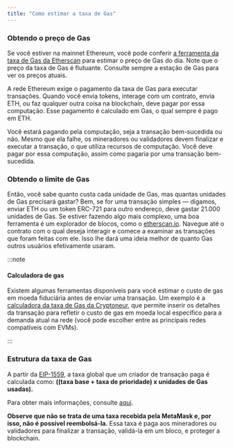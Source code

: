 ```yaml
---
title: "Como estimar a taxa de Gas"
---
```


### Obtendo o preço de Gas

Se você estiver na mainnet Ethereum, você pode conferir [a ferramenta da taxa de Gas da Etherscan](https://etherscan.io/gastracker) para estimar o preço de Gas do dia. Note que o preço da taxa de Gas é flutuante. Consulte sempre a estação de Gas para ver os preços atuais.

A rede Ethereum exige o pagamento da taxa de Gas para executar transações. Quando você envia tokens, interage com um contrato, envia ETH, ou faz qualquer outra coisa na blockchain, deve pagar por essa computação. Esse pagamento é calculado em Gas, o qual sempre é pago em ETH.

Você estará pagando pela computação, seja a transação bem-sucedida ou não. Mesmo que ela falhe, os mineradores ou validadores devem finalizar e executar a transação, o que utiliza recursos de computação. Você deve pagar por essa computação, assim como pagaria por uma transação bem-sucedida.

### Obtendo o limite de Gas

Então, você sabe quanto custa cada unidade de Gas, mas quantas unidades de Gas precisará gastar? Bem, se for uma transação simples — digamos, enviar ETH ou um token ERC-721 para outro endereço, deve gastar 21.000 unidades de Gas. Se estiver fazendo algo mais complexo, uma boa ferramenta é um explorador de blocos, como o [etherscan.io](https://etherscan.io/). Navegue até o contrato com o qual deseja interagir e comece a examinar as transações que foram feitas com ele. Isso lhe dará uma ideia melhor de quanto Gas outros usuários efetivamente usaram.

:::note

#### Calculadora de gas

Existem algumas ferramentas disponíveis para você estimar o custo de gas em moeda fiduciária antes de enviar uma transação. Um exemplo é a [calculadora da taxa de Gas da Cryptoneur](https://www.cryptoneur.xyz/gas-fees-calculator), que permite inserir os detalhes da transação para refletir o custo de gas em moeda local específico para a demanda atual na rede (você pode escolher entre as principais redes compatíveis com EVMs).

:::

### Estrutura da taxa de Gas

A partir da [EIP-1559](https://github.com/ethereum/EIPs/blob/master/EIPS/eip-1559.md), a taxa global que um criador de transação paga é calculada como: **((taxa base + taxa de prioridade) x unidades de Gas usadas).**

Para obter mais informações, consulte [aqui](/transactions-and-gas/gas-fees/user-guide-gas).

**Observe que não se trata de uma taxa recebida pela MetaMask e, por isso, não é possível reembolsá-la.** Essa taxa é paga aos mineradores ou validadores para finalizar a transação, validá-la em um bloco, e proteger a blockchain.
